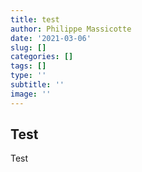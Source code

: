 ```yaml
---
title: test
author: Philippe Massicotte
date: '2021-03-06'
slug: []
categories: []
tags: []
type: ''
subtitle: ''
image: ''
---
```


## Test

Test

<script src="https://utteranc.es/client.js"
        repo="pmassicotte/r-blog"
        issue-term="title"
        label="comments 💬"
        theme="github-light"
        crossorigin="anonymous"
        async>
</script>
